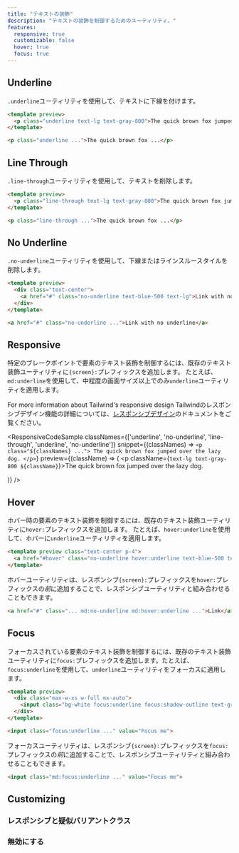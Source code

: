 ```yaml
---
title: "テキストの装飾"
description: "テキストの装飾を制御するためのユーティリティ。"
features:
  responsive: true
  customizable: false
  hover: true
  focus: true
---
```




## Underline

`.underline`ユーティリティを使用して、テキストに下線を付けます。

```html
<template preview>
  <p class="underline text-lg text-gray-800">The quick brown fox jumped over the lazy dog.</p>
</template>

<p class="underline ...">The quick brown fox ...</p>
```

## Line Through

`.line-through`ユーティリティを使用して、テキストを削除します。

```html
<template preview>
  <p class="line-through text-lg text-gray-800">The quick brown fox jumped over the lazy dog.</p>
</template>

<p class="line-through ...">The quick brown fox ...</p>
```

## No Underline

`.no-underline`ユーティリティを使用して、下線またはラインスルースタイルを削除します。

```html
<template preview>
  <div class="text-center">
    <a href="#" class="no-underline text-blue-500 text-lg">Link with no underline</a>
  </div>
</template>

<a href="#" class="no-underline ...">Link with no underline</a>
```

## Responsive

特定のブレークポイントで要素のテキスト装飾を制御するには、既存のテキスト装飾ユーティリティに`{screen}:`プレフィックスを追加します。
たとえば、`md:underline`を使用して、中程度の画面サイズ以上でのみ`underline`ユーティリティを適用します。

For more information about Tailwind's responsive design Tailwindのレスポンシブデザイン機能の詳細については、[レスポンシブデザイン](/docs/responsive-design)のドキュメントをご覧ください。

<ResponsiveCodeSample
  classNames={['underline', 'no-underline', 'line-through', 'underline', 'no-underline']}
  snippet={(classNames) => `
    <p class="${classNames} ...">
      The quick brown fox jumped over the lazy dog.
    </p>
  `}
  preview={(className) => (
    <p className={`text-lg text-gray-800 ${className}`}>The quick brown fox jumped over the lazy dog.</p>
  )}
/>

## Hover

ホバー時の要素のテキスト装飾を制御するには、既存のテキスト装飾ユーティリティに`hover:`プレフィックスを追加します。
たとえば、`hover:underline`を使用して、ホバーに`underline`ユーティリティを適用します。

```html
<template preview class="text-center p-4">
  <a href="#hover" class="no-underline hover:underline text-blue-500 text-lg">Link</a>
</template>
```

ホバーユーティリティは、レスポンシブ`{screen}:`プレフィックスを`hover:`プレフィックスの*前*に追加することで、レスポンシブユーティリティと組み合わせることもできます。

```html
<a href="#" class="... md:no-underline md:hover:underline ...">Link</a>
```

## Focus

フォーカスされている要素のテキスト装飾を制御するには、既存のテキスト装飾ユーティリティに`focus:`プレフィックスを追加します。たとえば、`focus:underline`を使用して、`underline`ユーティリティをフォーカスに適用します。

```html
<template preview>
  <div class="max-w-xs w-full mx-auto">
    <input class="bg-white focus:underline focus:shadow-outline text-gray-900 appearance-none inline-block w-full text-gray-900 border rounded py-3 px-4 focus:outline-none" value="Focus me" placeholder="Focus me">
  </div>
</template>

<input class="focus:underline ..." value="Focus me">
```

フォーカスユーティリティは、レスポンシブ`{screen}:`プレフィックスを`focus:`プレフィックスの*前*に追加することで、レスポンシブユーティリティと組み合わせることもできます。

```html
<input class="md:focus:underline ..." value="Focus me">
```

## Customizing

### レスポンシブと疑似バリアントクラス

<Variants plugin="textDecoration" />

### 無効にする

<Disabling plugin="textDecoration" />
